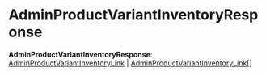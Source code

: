 
# AdminProductVariantInventoryResponse

 **AdminProductVariantInventoryResponse**: [AdminProductVariantInventoryLink](../../interfaces/types.HttpTypes.AdminProductVariantInventoryLink/page.mdx) \| [AdminProductVariantInventoryLink](../../interfaces/types.HttpTypes.AdminProductVariantInventoryLink/page.mdx)[]
